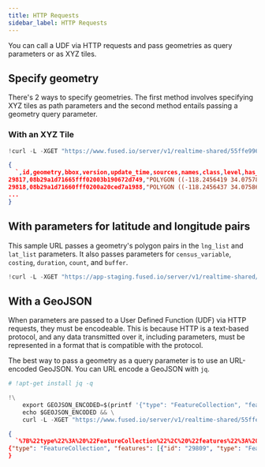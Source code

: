 ```yaml
---
title: HTTP Requests
sidebar_label: HTTP Requests
---
```


You can call a UDF via HTTP requests and pass geometries as query parameters or as XYZ tiles.

## Specify geometry

There's 2 ways to specify geometries. The first method involves specifying XYZ tiles as
path parameters and the second method entails passing a geometry query parameter.

### With an XYZ Tile

```python showLineNumbers
!curl -L -XGET "https://www.fused.io/server/v1/realtime-shared/55ffe996fc2bd635cde3beda7e2632005e228798a1ef333297240b86af7d12a4/run/tiles/16/11242/26162?dtype_out_vector=csv"
```

```json
{
  `,id,geometry,bbox,version,update_time,sources,names,class,level,has_parts,height,num_floors,facade_color,facade_material,roof_material,roof_shape,roof_direction,roof_orientation,roof_color,eave_height
29817,08b29a1d71665fff02003b190672d749,"POLYGON ((-118.2456419 34.0757878, -118.2457462 34.0758291, -118.2457887 34.0758459, -118.2458473 34.0757433, -118.2456721 34.075674, -118.2456399 34.0757304, -118.245613 34.0757198, -118.2455847 34.0757692, -118.24564 34.0757911, -118.2456419 34.0757878))","{'minx': -118.2458473, 'maxx': -118.2455847, 'miny': 34.075674, 'maxy': 34.0758459}",0,2016-06-17T23:09:45.000Z,"[{'property': '', 'dataset': 'OpenStreetMap', 'record_id': 'w425651576@1', 'confidence': None}]",None,residential,nan,False,6.8,nan,None,None,None,None,nan,None,None,nan
29818,08b29a1d71660fff0200a20ced7a1988,"POLYGON ((-118.2456437 34.0758676, -118.2457067 34.0758938, -118.2457437 34.0759091, -118.2457693 34.0758665, -118.2455866 34.0757906, -118.2455652 34.0757773, -118.2455059 34.0758433, -118.2455203 34.0758522, -118.2454841 34.0758925, -118.2455714 34.0759362, -118.2456437 34.0758676))","{'minx': -118.2457693, 'maxx': -118.2454841, 'miny': 34.0757773, 'maxy': 34.0759362}",0,2016-06-17T23:09:21.000Z,"[{'property': '', 'dataset': 'OpenStreetMap', 'record_id': 'w425651393@1', 'confidence': None}]",None,residential,nan,False,4.6,nan,None,None,None,None,nan,None,None,nan
...
}
```

## With parameters for latitude and longitude pairs

This sample URL passes a geometry's polygon pairs in the `lng_list` and `lat_list`
parameters. It also passes parameters for `census_variable`, `costing`, `duration`,
`count`, and `buffer`.

```python showLineNumbers
!curl -L -XGET "https://app-staging.fused.io/server/v1/realtime-shared/efff19cb8e3e12d0df1f307c0198384c746b961635d404eb1302cf15ad031485/run/file?dtype_out_vector=csv&census_variable=median household income&lng_list=-74.01, -74.010901, -74.000008, -73.98255, -73.9830327, -73.99468, -73.9905&lat_list=40.71021, 40.714353, 40.728349, 40.731949, 40.7150147, 40.7252, 40.730013&costing=auto&duration=20&count=TRUE&buffer=5"
```

## With a GeoJSON

When parameters are passed to a User Defined Function (UDF) via HTTP requests, they must
be encodeable. This is because HTTP is a text-based protocol, and any data transmitted
over it, including parameters, must be represented in a format that is compatible with
the protocol.

The best way to pass a geometry as a query parameter is to use an URL-encoded GeoJSON. You can URL encode a GeoJSON with `jq`.

```python showLineNumbers
# !apt-get install jq -q
```

```python showLineNumbers
!\
    export GEOJSON_ENCODED=$(printf '{"type": "FeatureCollection", "features": [{"id": "0", "type": "Feature", "properties": {"x": 11243, "y": 26163, "z": 16}, "geometry": {"type": "Polygon", "coordinates": [[[-118.23486328125, 34.075412438417395], [-118.23486328125, 34.070862323766306], [-118.2403564453125, 34.070862323766306], [-118.2403564453125, 34.075412438417395], [-118.23486328125, 34.075412438417395]]]}}]}' | jq --slurp --raw-input --raw-output @uri) && \
    echo $GEOJSON_ENCODED && \
    curl -L -XGET "https://www.fused.io/server/v1/realtime-shared/55ffe996fc2bd635cde3beda7e2632005e228798a1ef333297240b86af7d12a4/run/file?dtype_out_vector=geojson&bbox=${GEOJSON_ENCODED}"
```

```json
{
  `%7B%22type%22%3A%20%22FeatureCollection%22%2C%20%22features%22%3A%20%5B%7B%22id%22%3A%20%220%22%2C%20%22type%22%3A%20%22Feature%22%2C%20%22properties%22%3A%20%7B%22x%22%3A%2011243%2C%20%22y%22%3A%2026163%2C%20%22z%22%3A%2016%7D%2C%20%22geometry%22%3A%20%7B%22type%22%3A%20%22Polygon%22%2C%20%22coordinates%22%3A%20%5B%5B%5B-118.23486328125%2C%2034.075412438417395%5D%2C%20%5B-118.23486328125%2C%2034.070862323766306%5D%2C%20%5B-118.2403564453125%2C%2034.070862323766306%5D%2C%20%5B-118.2403564453125%2C%2034.075412438417395%5D%2C%20%5B-118.23486328125%2C%2034.075412438417395%5D%5D%5D%7D%7D%5D%7D
{"type": "FeatureCollection", "features": [{"id": "29809", "type": "Feature", "properties": {"id": "08b29a1d71736fff0200e88c887cc4df", "bbox": "{'minx': -118.2402435, 'maxx': -118.2400332, 'miny': 34.0708354, 'maxy': 34.0710418}", "version": "0", "update_time": "2016-06-17T23:09:38.000Z", "sources": "[{'property': '', 'dataset': 'OpenStreetMap', 'record_id': 'w425651519@1', 'confidence': None}]", "names": "None", "class": "None", "level": "nan", "has_parts": "False", "height": "6.4", "num_floors": "nan", "facade_color": "None", "facade_material": "None", "roof_material": "None", "roof_shape": "None", "roof_direction": "nan", "roof_orientation": "None", "roof_color": "None", "eave_height": "nan"}, "geometry": {"type": "Polygon", "coordinates": [[[-118.2400332, 34.0708631], [-118.2400759, 34.0710418], [-118.2402435, 34.0710141], [-118.2402007, 34.0708354], [-118.2400332, 34.0708631]]]}}, {"id": "29813", "type": "Feature", "properties": {"id": "08b29a1d71714fff0200549d60a90ed2", "bbox": "{'minx': -118.240026, 'maxx': -118.2398966, 'miny': 34.0720397, 'maxy': 34.0721962}", "version": "0", "update_time": "2024-03-02T08:00:00.000Z", "sources": "[{'property': '', 'dataset': 'Microsoft ML Buildings', 'record_id': '6180944817101276', 'confidence': None}\n {'property': 'properties/height', 'dataset': 'USGS Lidar', 'record_id': None, 'confidence': None}]", "names": "None", "class": "None", "level": "nan", "has_parts": "False", "height": "8.7", "num_floors": "nan", "facade_color": "None", "facade_material": "None", "roof_material": "None", "roof_shape": "None", "roof_direction": "nan", "roof_orientation": "None", "roof_color": "None", "eave_height": "nan"}, "geometry": {"type": "Polygon", "coordinates": [[[-118.239924, 34.0720397], [-118.2398966, 34.0721828], [-118.2399986, 34.0721962], [-118.240026, 34.0720531], [-118.239924, 34.0720397]]]}}, {"id": "29814", "type": "Feature", "properties": {"id": "08b29a1d71710fff0200e982e01ffc02", "bbox": "{'minx': -118.2401789, 'maxx': -118.2398461, 'miny': 34.0724969, 'maxy': 34.0725269}", "version": "0", "update_time": "2024-03-02T08:00:00.000Z", "sources": "[{'property': '', 'dataset': 'Microsoft ML Buildings', 'record_id': '6180940522133969', 'confidence': None}\n {'property': 'properties/height', 'dataset': 'USGS Lidar', 'record_id': None, 'confidence': None}]", "names": "None", "class": "None", "level": "nan", "has_parts": "False", "height": "9.8", "num_floors": "nan", "facade_color": "None", "facade_material": "None", "roof_material": "None", "roof_shape": "None", "roof_direction": "nan", "roof_orientation": "None", "roof_color": "None", "eave_height": "nan"}, "geometry": {"type": "Polygon", "coordinates": [[[-118.2398463, 34.0725269], [-118.2401789, 34.0725251], [-118.2401787, 34.0724985], [-118.2401133, 34.0724988], [-118.2401134, 34.0725233], [-118.2400544, 34.0725236], [-118.2400542, 34.0724969], [-118.2398461, 34.072498], [-118.2398463, 34.0725269]]]}}, {"id": "29815", "type": "Feature", "properties": {"id": "08b29a1d717adfff0200af8edea1ad58", "bbox": "{'minx': -118.2414251, 'maxx': -118.2385368, 'miny': 34.0724912, 'maxy': 34.0747588}", "version": "0", "update_time": "2018-04-24T09:36:40.000Z", "sources": "[{'property': '', 'dataset': 'OpenStreetMap', 'record_id': 'r7348164@2', 'confidence': None}\n {'property': 'properties/height', 'dataset': 'USGS Lidar', 'record_id': None, 'confidence': None}]", "names": "{'primary': 'Dodger Stadium', 'common': [('de', 'Dodger Stadion'), ('en', 'Dodger Stadium')], 'rules': None}", "class": "None", "level": "nan", "has_parts": "False", "height": "42.3", "num_floors": "nan", "facade_color": "None", "facade_material": "None", "roof_material": "None", "roof_shape": "None", "roof_direction": "nan", "roof_orientation": "None", "roof_color": "None", "eave_height": "nan"}, "geometry": {"type": "MultiPolygon", "coordinates": [[[[-118.2414251, 34.0735058], [-118.2414128, 34.0734305], [-118.2414096, 34.0734309], [-118.2414022, 34.0733861], [-118.2414163, 34.0733845], [-118.2414113, 34.0733539], [-118.2414047, 34.0733547], [-118.2413967, 34.0733063], [-118.2411468, 34.0733347], [-118.2411329, 34.0732799], [-118.24111, 34.0732079], [-118.2412014, 34.0731841], [-118.2411762, 34.0731255], [-118.2411341, 34.0730483], [-118.2410488, 34.0730834], [-118.2410198, 34.0730425], [-118.24101, 34.0730301], [-118.2411198, 34.0729696], [-118.2410843, 34.0729251], [-118.2410299, 34.0728665], [-118.2410116, 34.0728504], [-118.2410307, 34.0728354], [-118.2409929, 34.0728041], [-118.2409541, 34.0727737], [-118.2409142, 34.0727443], [-118.2408733, 34.0727158], [-118.2408151, 34.0726813], [-118.240754, 34.0726503], [-118.2407225, 34.0726362], [-118.2406578, 34.0726107], [-118.2405862, 34.0725863], [-118.2405268, 34.0725693], [-118.2404865, 34.0725598], [-118.240425, 34.0725484], [-118.2403629, 34.0725405], [-118.2403005, 34.0725363], [-118.2403033, 34.0724939], [-118.2402447, 34.0724912], [-118.2402416, 34.072538], [-118.240294, 34.0725404], [-118.2402861, 34.07266], [-118.2401275, 34.072658], [-118.2400443, 34.0726661], [-118.2400292, 34.0725882], [-118.2399428, 34.0726037], [-118.2398614, 34.0726234], [-118.2398877, 34.0726991], [-118.2398165, 34.0727226], [-118.2397516, 34.072749], [-118.2396588, 34.0726225], [-118.2395821, 34.0726615], [-118.2396812, 34.072785], [-118.2396756, 34.0727881], [-118.239705, 34.0728246], [-118.2396768, 34.0728403], [-118.2396986, 34.0728674], [-118.2396939, 34.07287], [-118.239671, 34.0728415], [-118.2395526, 34.0729074], [-118.239222, 34.0730876], [-118.2391104, 34.07315], [-118.2390885, 34.0731238], [-118.2391987, 34.07306], [-118.2392054, 34.0730679], [-118.2392494, 34.0730424], [-118.2391572, 34.072932], [-118.2390823, 34.0729753], [-118.2390529, 34.0729401], [-118.2389735, 34.0729861], [-118.2390249, 34.0730477], [-118.238972, 34.0730783], [-118.2390159, 34.0731308], [-118.2388879, 34.0732049], [-118.2388152, 34.0732554], [-118.2387696, 34.0732966], [-118.2387815, 34.0733057], [-118.238735, 34.073356], [-118.2386484, 34.0734637], [-118.2385846, 34.0735954], [-118.2385643, 34.0736556], [-118.2385465, 34.0737197], [-118.2385368, 34.0737892], [-118.2391516, 34.0738257], [-118.2391544, 34.0737974], [-118.2391606, 34.0737732], [-118.2391729, 34.0737385], [-118.2391924, 34.0737054], [-118.2392251, 34.0736651], [-118.2394925, 34.073597], [-118.239832, 34.0734107], [-118.2398172, 34.0733924], [-118.2400504, 34.0732727], [-118.2400741, 34.0732989], [-118.2401342, 34.0732734], [-118.2401695, 34.0732615], [-118.240214, 34.0732596], [-118.2402676, 34.0732657], [-118.2403161, 34.0732848], [-118.2403583, 34.0733096], [-118.2403948, 34.0733426], [-118.2404195, 34.073376], [-118.2404382, 34.073427], [-118.2404419, 34.0734798], [-118.240482, 34.0734791], [-118.2404921, 34.0736725], [-118.2404713, 34.0736756], [-118.2404975, 34.0740098], [-118.2405827, 34.0742331], [-118.240564, 34.0742776], [-118.2405246, 34.0743305], [-118.2404767, 34.0743756], [-118.2408703, 34.0747588], [-118.2409266, 34.074717], [-118.2410027, 34.0746444], [-118.2410638, 34.0745713], [-118.2411025, 34.0745138], [-118.2411352, 34.0744517], [-118.2411688, 34.074373], [-118.2411871, 34.0743072], [-118.2412088, 34.07431], [-118.2412201, 34.0742492], [-118.2412268, 34.0741802], [-118.2412215, 34.074107], [-118.2411506, 34.0741105], [-118.2411026, 34.0734391], [-118.2410619, 34.0734404], [-118.2410618, 34.0734376], [-118.2411009, 34.0734364], [-118.2411002, 34.0734085], [-118.2411425, 34.0734052], [-118.2411499, 34.0734503], [-118.241144, 34.073451], [-118.2411502, 34.0734885], [-118.2411404, 34.0734896], [-118.2411439, 34.0735115], [-118.2411419, 34.0735117], [-118.2411447, 34.073529], [-118.2412382, 34.0735184], [-118.2412395, 34.0735264], [-118.2413099, 34.0735184], [-118.241309, 34.0735129], [-118.2413416, 34.0735092], [-118.2413425, 34.0735151], [-118.2414251, 34.0735058]]], [[[-118.2404765, 34.0746077], [-118.2404129, 34.0744012], [-118.2403708, 34.0744084], [-118.2403688, 34.0744165], [-118.2401678, 34.0744403], [-118.2400049, 34.0744492], [-118.23986, 34.0744431], [-118.2397316, 34.0744297], [-118.2397253, 34.0744504], [-118.2397063, 34.0744489], [-118.239661, 34.0746341], [-118.2397783, 34.074648], [-118.239895, 34.0746567], [-118.2400144, 34.0746586], [-118.240127, 34.0746548], [-118.2402437, 34.0746453], [-118.2404765, 34.0746077]]], [[[-118.2395599, 34.0743392], [-118.2394733, 34.0742661], [-118.2393474, 34.0741352], [-118.2392885, 34.0740577], [-118.2391627, 34.0738767], [-118.2389235, 34.0739601], [-118.2389701, 34.0740469], [-118.2390259, 34.0741327], [-118.2390849, 34.0742181], [-118.2391528, 34.0742983], [-118.2392258, 34.074376], [-118.2393035, 34.0744499], [-118.2393862, 34.0745207], [-118.2395457, 34.0743769], [-118.2395303, 34.0743645], [-118.2395599, 34.0743392]]]]}}, {"id": "29816", "type": "Feature", "properties": {"id": "08b29a1d717aafff0200ec84dfba0373", "bbox": "{'minx': -118.2388277, 'maxx': -118.2386617, 'miny': 34.0738736, 'maxy': 34.0740265}", "version": "0", "update_time": "2024-03-02T08:00:00.000Z", "sources": "[{'property': '', 'dataset': 'Microsoft ML Buildings', 'record_id': '6181065076185513', 'confidence': None}\n {'property': 'properties/height', 'dataset': 'USGS Lidar', 'record_id': None, 'confidence': None}]", "names": "None", "class": "None", "level": "nan", "has_parts": "False", "height": "4.6", "num_floors": "nan", "facade_color": "None", "facade_material": "None", "roof_material": "None", "roof_shape": "None", "roof_direction": "nan", "roof_orientation": "None", "roof_color": "None", "eave_height": "nan"}, "geometry": {"type": "Polygon", "coordinates": [[[-118.2387646, 34.0738736], [-118.2386617, 34.0739128], [-118.2387248, 34.0740265], [-118.2388277, 34.0739873], [-118.2387646, 34.0738736]]]}}, {"id": "29831", "type": "Feature", "properties": {"id": "08b29a1d71633fff02009a707bb6b90a", "bbox": "{'minx': -118.2405817, 'maxx': -118.2402412, 'miny': 34.0748486, 'maxy': 34.0750544}", "version": "0", "update_time": "2016-06-17T23:09:25.000Z", "sources": "[{'property': '', 'dataset': 'OpenStreetMap', 'record_id': 'w425651417@1', 'confidence': None}]", "names": "None", "class": "residential", "level": "nan", "has_parts": "False", "height": "5.9", "num_floors": "nan", "facade_color": "None", "facade_material": "None", "roof_material": "None", "roof_shape": "None", "roof_direction": "nan", "roof_orientation": "None", "roof_color": "None", "eave_height": "nan"}, "geometry": {"type": "Polygon", "coordinates": [[[-118.2405817, 34.0749902], [-118.2405429, 34.0748486], [-118.2404091, 34.074874], [-118.2404039, 34.074855], [-118.2402412, 34.0748858], [-118.2402617, 34.0749605], [-118.2402866, 34.0749557], [-118.240288, 34.0749606], [-118.2402928, 34.0749597], [-118.2403152, 34.0750416], [-118.2403643, 34.0750323], [-118.2403703, 34.0750544], [-118.2405318, 34.0750238], [-118.2405255, 34.0750008], [-118.2405817, 34.0749902]]]}}, {"id": "29845", "type": "Feature", "properties": {"id": "08b29a1d7178dfff020096f8f8f86c4e", "bbox": "{'minx': -118.2395525, 'maxx': -118.239416, 'miny': 34.0745845, 'maxy': 34.0746711}", "version": "0", "update_time": "2024-03-02T08:00:00.000Z", "sources": "[{'property': '', 'dataset': 'Microsoft ML Buildings', 'record_id': '6180992061741462', 'confidence': None}\n {'property': 'properties/height', 'dataset': 'USGS Lidar', 'record_id': None, 'confidence': None}]", "names": "None", "class": "None", "level": "nan", "has_parts": "False", "height": "2.1", "num_floors": "nan", "facade_color": "None", "facade_material": "None", "roof_material": "None", "roof_shape": "None", "roof_direction": "nan", "roof_orientation": "None", "roof_color": "None", "eave_height": "nan"}, "geometry": {"type": "Polygon", "coordinates": [[[-118.239416, 34.0746316], [-118.2395284, 34.0746711], [-118.2395525, 34.0746241], [-118.2394401, 34.0745845], [-118.239416, 34.0746316]]]}}, {"id": "29846", "type": "Feature", "properties": {"id": "08b29a1d71781fff0200213f7df2b312", "bbox": "{'minx': -118.2387863, 'maxx': -118.2384835, 'miny': 34.0740557, 'maxy': 34.0743459}", "version": "0", "update_time": "2016-06-17T23:09:43.000Z", "sources": "[{'property': '', 'dataset': 'OpenStreetMap', 'record_id': 'w425651564@1', 'confidence': None}]", "names": "None", "class": "None", "level": "nan", "has_parts": "False", "height": "3.7", "num_floors": "nan", "facade_color": "None", "facade_material": "None", "roof_material": "None", "roof_shape": "None", "roof_direction": "nan", "roof_orientation": "None", "roof_color": "None", "eave_height": "nan"}, "geometry": {"type": "Polygon", "coordinates": [[[-118.2385688, 34.0743459], [-118.2387863, 34.0742731], [-118.2387239, 34.0741439], [-118.2386916, 34.0741547], [-118.2386438, 34.0740557], [-118.2384835, 34.0741092], [-118.2385222, 34.0741892], [-118.2384971, 34.0741975], [-118.2385688, 34.0743459]]]}}, {"id": "29849", "type": "Feature", "properties": {"id": "08b29a1d73b61fff020018fadbba4e70", "bbox": "{'minx': -118.2358062, 'maxx': -118.2349741, 'miny': 34.0744446, 'maxy': 34.0753929}", "version": "0", "update_time": "2021-03-26T15:55:58.000Z", "sources": "[{'property': '', 'dataset': 'OpenStreetMap', 'record_id': 'w425651452@2', 'confidence': None}]", "names": "None", "class": "None", "level": "nan", "has_parts": "False", "height": "1.7", "num_floors": "nan", "facade_color": "None", "facade_material": "None", "roof_material": "None", "roof_shape": "None", "roof_direction": "nan", "roof_orientation": "None", "roof_color": "None", "eave_height": "nan"}, "geometry": {"type": "Polygon", "coordinates": [[[-118.2354692, 34.0744706], [-118.2354184, 34.0744986], [-118.2349742, 34.0751988], [-118.2349741, 34.0752106], [-118.2349761, 34.0752306], [-118.2349821, 34.0752452], [-118.2349945, 34.0752592], [-118.2350043, 34.0752661], [-118.2350428, 34.0752848], [-118.2352866, 34.0753907], [-118.2353132, 34.0753929], [-118.2353339, 34.0753862], [-118.2353614, 34.0753738], [-118.2358048, 34.0746773], [-118.2358062, 34.0746491], [-118.2358059, 34.0746158], [-118.2358001, 34.0745854], [-118.235772, 34.0745274], [-118.2357349, 34.0744916], [-118.2356916, 34.0744671], [-118.2356368, 34.0744487], [-118.2355784, 34.0744446], [-118.2355105, 34.0744572], [-118.2354692, 34.0744706]]]}}]}`
}
```
